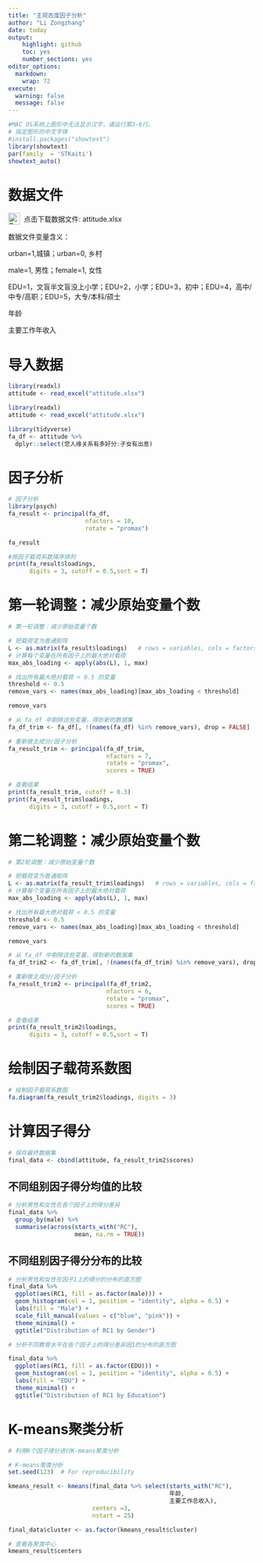 ```yaml
---
title: "主观态度因子分析"
author: "Li Zongzhang"
date: today
output:
    highlight: github
    toc: yes
    number_sections: yes
editor_options:
  markdown:
    wrap: 72
execute:
  warning: false
  message: false
---
```





```r
#MAC OS系统上图形中无法显示汉字，请运行第3-6行。
# 指定图形的中文字体
#install.packages("showtext")
library(showtext)
par(family  = 'STKaiti')
showtext_auto()
```

# 数据文件



<a href="https://github.com/lizongzhang/mvs25/raw/main/attitude.xlsx" 
   target="_blank" 
   style="text-decoration: none; display: inline-flex; align-items: center;">
  <img src="img/download.png" 
       alt="Download icon" 
       style="width: 24px; height: 24px; margin-right: 8px;">
  点击下载数据文件: attitude.xlsx
</a>

数据文件变量含义：

urban=1,城镇；urban=0, 乡村

male=1, 男性；female=1, 女性

EDU=1，文盲半文盲没上小学；EDU=2，小学；EDU=3，初中；EDU=4，高中/中专/高职；EDU=5，大专/本科/硕士

年龄

主要工作年收入


# 导入数据

```r
library(readxl)
attitude <- read_excel("attitude.xlsx") 

```


```r
library(readxl)
attitude <- read_excel("attitude.xlsx") 

library(tidyverse)
fa_df <- attitude %>% 
  dplyr::select(您人缘关系有多好分:子女有出息)
```


# 因子分析

```r
# 因子分析
library(psych)
fa_result <- principal(fa_df, 
                      nfactors = 10, 
                      rotate = "promax")

fa_result

#按因子载荷系数降序排列
print(fa_result$loadings, 
      digits = 3, cutoff = 0.5,sort = T)
```

# 第一轮调整：减少原始变量个数

```r
# 第一轮调整：减少原始变量个数

# 把载荷变为普通矩阵
L <- as.matrix(fa_result$loadings)   # rows = variables, cols = factors
# 计算每个变量在所有因子上的最大绝对载荷
max_abs_loading <- apply(abs(L), 1, max)

# 找出所有最大绝对载荷 < 0.5 的变量
threshold <- 0.5
remove_vars <- names(max_abs_loading)[max_abs_loading < threshold]

remove_vars

# 从 fa_df 中剔除这些变量，得到新的数据集
fa_df_trim <- fa_df[, !(names(fa_df) %in% remove_vars), drop = FALSE]

# 重新做主成分/因子分析
fa_result_trim <- principal(fa_df_trim, 
                            nfactors = 7, 
                            rotate = "promax", 
                            scores = TRUE)

# 查看结果
print(fa_result_trim, cutoff = 0.3)
print(fa_result_trim$loadings, 
      digits = 3, cutoff = 0.5,sort = T)
```

# 第二轮调整：减少原始变量个数

```r
# 第2轮调整：减少原始变量个数

# 把载荷变为普通矩阵
L <- as.matrix(fa_result_trim$loadings)   # rows = variables, cols = factors
# 计算每个变量在所有因子上的最大绝对载荷
max_abs_loading <- apply(abs(L), 1, max)

# 找出所有最大绝对载荷 < 0.5 的变量
threshold <- 0.5
remove_vars <- names(max_abs_loading)[max_abs_loading < threshold]

remove_vars

# 从 fa_df 中剔除这些变量，得到新的数据集
fa_df_trim2 <- fa_df_trim[, !(names(fa_df_trim) %in% remove_vars), drop = FALSE]

# 重新做主成分/因子分析
fa_result_trim2 <- principal(fa_df_trim2, 
                            nfactors = 6, 
                            rotate = "promax", 
                            scores = TRUE)

# 查看结果
print(fa_result_trim2$loadings, 
      digits = 3, cutoff = 0.5,sort = T)
```

# 绘制因子载荷系数图

```r
# 绘制因子载荷系数图
fa.diagram(fa_result_trim2$loadings, digits = 3)
```

# 计算因子得分

```r
# 保存最终数据集
final_data <- cbind(attitude, fa_result_trim2$scores)
```

## 不同组别因子得分均值的比较

```r
# 分析男性和女性在各个因子上的得分差异
final_data %>%
  group_by(male) %>%
  summarise(across(starts_with("RC"), 
                   mean, na.rm = TRUE))
```

## 不同组别因子得分分布的比较

```r
# 分析男性和女性在因子1上的得分的分布的直方图
final_data %>%
  ggplot(aes(RC1, fill = as.factor(male))) +
  geom_histogram(col = 1, position = "identity", alpha = 0.5) +
  labs(fill = "Male") +
  scale_fill_manual(values = c("blue", "pink")) +
  theme_minimal() +
  ggtitle("Distribution of RC1 by Gender")
```


```r
# 分析不同教育水平在各个因子上的得分差异因1的分布的直方图

final_data %>%
  ggplot(aes(RC1, fill = as.factor(EDU))) +
  geom_histogram(col = 1, position = "identity", alpha = 0.5) +
  labs(fill = "EDU") +
  theme_minimal() +
  ggtitle("Distribution of RC1 by Education")
```

# K-means聚类分析

```r
# 利用6个因子得分进行K-means聚类分析

# K-means聚类分析
set.seed(123)  # For reproducibility

kmeans_result <- kmeans(final_data %>% select(starts_with("RC"),
                                              年龄, 
                                              主要工作总收入), 
                        centers =3, 
                        nstart = 25)

final_data$cluster <- as.factor(kmeans_result$cluster)

# 查看各聚类中心
kmeans_result$centers
```

